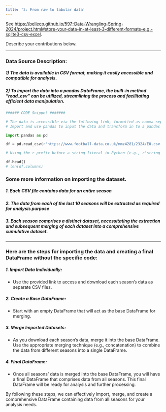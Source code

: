 ```yaml
---
title: '3: From raw to tabular data'
---
```


See <https://bellecp.github.io/597-Data-Wrangling-Spring-2024/project.html#store-your-data-in-at-least-3-different-formats-e.g.-sqlite3-csv-excel>.

Describe your contributions below.

* * *



### Data Source Description:
##### 1) The data is available in CSV format, making it easily accessible and compatible for analysis.
##### 2) To import the data into a pandas DataFrame, the built-in method "read_csv" can be utilized, streamlining the process and facilitating efficient data manipulation.


```python
###### CODE Snippet #######

# The data is accessible via the following link, formatted as comma-separated values (CSV): "https://www.football-data.co.uk/englandm.php"
# Import and use pandas to input the data and transform in to a pandas dataframe.

import pandas as pd

df = pd.read_csv(r'https://www.football-data.co.uk/mmz4281/2324/E0.csv')

# Using the r prefix before a string literal in Python (e.g., r'string') indicates a raw string, which treats backslashes \ as literal characters rather than interpreting them as escape sequences

df.head()
# len(df.columns)
```

### Some more information on importing the dataset.
##### 1. Each CSV file contains data for an entire season
##### 2. The data from each of the last 10 seasons will be extracted as required for analysis purpose
##### 3. Each season comprises a distinct dataset, necessitating the extraction and subsequent merging of each dataset into a comprehensive cumulative dataset.

---

### Here are the steps for importing the data and creating a final DataFrame without the specific code:

##### 1. **Import Data Individually:**
   - Use the provided link to access and download each season's data as separate CSV files.

##### 2. **Create a Base DataFrame:**
   - Start with an empty DataFrame that will act as the base DataFrame for merging.

##### 3. **Merge Imported Datasets:**
   - As you download each season's data, merge it into the base DataFrame. Use the appropriate merging technique (e.g., concatenation) to combine the data from different seasons into a single DataFrame.

##### 4. **Final DataFrame:**
   - Once all seasons' data is merged into the base DataFrame, you will have a final DataFrame that comprises data from all seasons. This final DataFrame will be ready for analysis and further processing.

By following these steps, we can effectively import, merge, and create a comprehensive DataFrame containing data from all seasons for your analysis needs.

